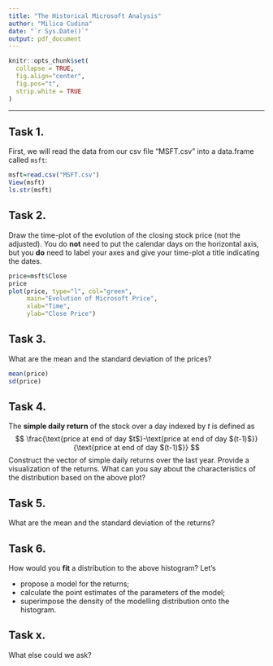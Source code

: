 ```yaml
---
title: "The Historical Microsoft Analysis"
author: "Milica Cudina"
date: "`r Sys.Date()`"
output: pdf_document
---
```

<!-- The author of this template is Dr. Gordan Zitkovic.-->
<!-- The code chunk below contains some settings that will  -->
<!-- make your R code look better in the output pdf file.  -->
<!-- If you are curious about what each option below does, -->
<!-- go to https://yihui.org/knitr/options/ -->
<!-- If not, feel free to disregard everything ...  -->
```r
knitr::opts_chunk$set(
  collapse = TRUE,
  fig.align="center",
  fig.pos="t",
  strip.white = TRUE
)
```
<!-- ... down to here. -->

---

## Task 1. 
First, we will read the data from our csv file "MSFT.csv" into a data.frame called `msft`:

```r
msft=read.csv("MSFT.csv")
View(msft)
ls.str(msft)
```

## Task 2.
Draw the time-plot of the evolution of the closing stock price (not the adjusted). You do **not** need to put the calendar days on the horizontal axis, but you **do** need to label your axes and give your time-plot a title indicating the dates.   

```r
price=msft$Close
price
plot(price, type="l", col="green",
     main="Evolution of Microsoft Price",
     xlab="Time",
     ylab="Close Price")
```

## Task 3. 
What are the mean and the standard deviation of the prices?

```r
mean(price)
sd(price)
```

## Task 4. 
The **simple daily return** of the stock over a day indexed by $t$ is defined as 
$$
\frac{\text{price at end of day $t$}-\text{price at end of day $(t-1)$}}{\text{price at end of day $(t-1)$}} 
$$
Construct the vector of simple daily returns over the last year. Provide a visualization of the returns. What can you say about the characteristics of the distribution based on the above plot?

## Task 5. 
What are the mean and the standard deviation of the returns?

## Task 6. 
How would you **fit** a distribution to the above histogram? Let's 

* propose a model for the returns; 
* calculate the point estimates of the parameters of the model;
* superimpose the density of the modelling distribution onto the histogram. 


## Task x. 
What else could we ask? 
